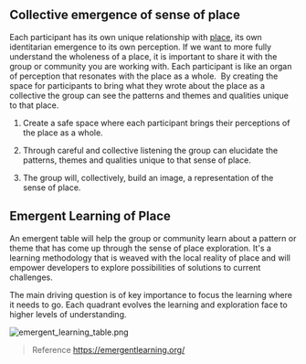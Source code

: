 ## Collective emergence of sense of place  
Each participant has its own unique relationship with [place](/glossary/Place.md), its own identitarian emergence to its own perception. If we want to more fully understand the wholeness of a place, it is important to share it with the group or community you are working with. Each participant is like an organ of perception that resonates with the place as a whole.  By creating the space for participants to bring what they wrote about the place as a collective the group can see the patterns and themes and qualities unique to that place. 

1. Create a safe space where each participant brings their perceptions of the place as a whole.

2. Through careful and collective listening the group can elucidate the patterns, themes and qualities unique to that sense of place. 

3. The group will, collectively, build an image, a representation of the sense of place.

## Emergent Learning of Place
An emergent table will help the group or community learn about a pattern or theme that has come up through the sense of place exploration. It's a learning methodology that is weaved with the local reality of place and will empower developers to explore possibilities of solutions to current challenges.

The main driving question is of key importance to focus the learning where it needs to go. Each quadrant evolves the learning and exploration face to higher levels of understanding.

![emergent_learning_table.png](/emergent_learning_table.png)

> Reference https://emergentlearning.org/

<br/>
